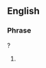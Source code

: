==English==

===Phrase===
{{head|en|phrase|head=[[is]] [[the]] [[pope|Pope]] [[a]] [[Catholic]]}}?

# {{alternative form of|en|is the Pope Catholic}}